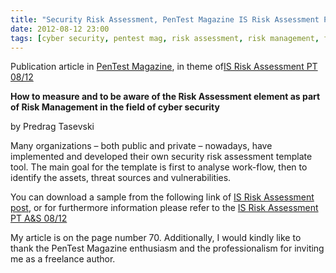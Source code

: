```yaml
---
title: "Security Risk Assessment, PenTest Magazine IS Risk Assessment PT A&S 08/12"
date: 2012-08-12 23:00
tags: [cyber security, pentest mag, risk assessment, risk management, frequency, probability]
---
```




Publication article in [PenTest Magazine](https://pentestmag.com/), in
theme of[IS Risk Assessment PT
08/12](https://pentestmag.com/is-risk-assessment-pt-as-0812/ "Permanent Link to IS Risk Assessment PT 08/12")



**How to measure and to be aware of the Risk Assessment element as part
of Risk Management in the field of cyber security**



by Predrag Tasevski



Many organizations – both public and private – nowadays, have
implemented and developed their own security risk assessment template
tool. The main goal for the template is first to analyse work-flow, then
to identify the assets, threat sources and vulnerabilities.



You can download a sample from the following link of [IS Risk Assessment
post](https://pentestmag.com/wp-content/plugins/download-monitor/download.php?id=179),
or for furthermore information please refer to the [IS Risk Assessment
PT A&S
08/12](https://pentestmag.com/is-risk-assessment-pt-as-0812/ "Permanent Link to IS Risk Assessment PT A&S 08/12")



My article is on the page number 70. Additionally, I would kindly like
to thank the PenTest Magazine enthusiasm and the professionalism for
inviting me as a freelance author.



